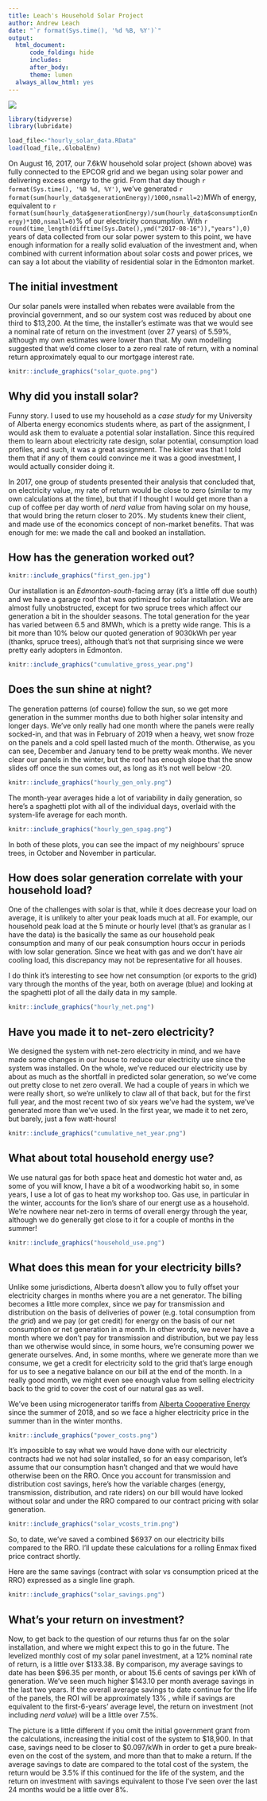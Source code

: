 ```yaml
---
title: Leach's Household Solar Project
author: Andrew Leach
date: "`r format(Sys.time(), '%d %B, %Y')`"
output:
  html_document:
      code_folding: hide
      includes:
      after_body: 
      theme: lumen
  always_allow_html: yes
---
```



<a href="banner.png" target="_blank">
  <img border="0" align="center"  src="banner.png"/>
</a>

```r
library(tidyverse)
library(lubridate)
```



```r
load_file<-"hourly_solar_data.RData"
load(load_file,.GlobalEnv) 
```


On August 16, 2017, our 7.6kW household solar project (shown above) was fully connected to the EPCOR grid and we began using solar power and delivering excess energy to the grid. From that day though `r format(Sys.time(), '%B %d, %Y')`, we've generated `r format(sum(hourly_data$generationEnergy)/1000,nsmall=2)`MWh of energy, equivalent to `r format(sum(hourly_data$generationEnergy)/sum(hourly_data$consumptionEnergy)*100,nsmall=0)`% of our electricity consumption. With `r round(time_length(difftime(Sys.Date(),ymd("2017-08-16")),"years"),0)` years of data collected from our solar power system to this point, we have enough information for a really solid evaluation of the investment and, when combined with current information about solar costs and power prices, we can say a lot about the viability of residential solar in the Edmonton market.

## The initial investment

Our solar panels were installed when rebates were available from the provincial government, and so our system cost was reduced by about one third to $13,200. At the time, the installer's estimate was that we would see a nominal rate of return on the investment (over 27 years) of 5.59%, although my own estimates were lower than that. My own modelling suggested that we'd come closer to a zero real rate of return, with a nominal return approximately equal to our mortgage interest rate.



```r
knitr::include_graphics("solar_quote.png")
```


## Why did you install solar?

Funny story. I used to use my household as a *case study* for my University of Alberta energy economics students where, as part of the assignment, I would ask them to evaluate a potential solar installation. Since this required them to learn about electricity rate design, solar potential, consumption load profiles, and such, it was a great assignment. The kicker was that I told them that if any of them could convince me it was a good investment, I would actually consider doing it.

In 2017, one group of students presented their analysis that concluded that, on electricity value, my rate of return would be close to zero (similar to my own calculations at the time), but that if I thought I would get more than a cup of coffee per day worth of *nerd value* from having solar on my house, that would bring the return closer to 20%. My students knew their client, and made use of the economics concept of non-market benefits. That was enough for me: we made the call and booked an installation.


## How has the generation worked out?

```r
knitr::include_graphics("first_gen.jpg")
```


Our installation is an *Edmonton-south*-facing array (it's a little off due south) and we have a garage roof that was optimized for solar installation. We are almost fully unobstructed, except for two spruce trees which affect our generation a bit in the shoulder seasons. The total generation for the year has varied between 6.5 and 8MWh, which is a pretty wide range. This is a bit more than 10% below our quoted generation of 9030kWh per year (thanks, spruce trees), although that's not that surprising since we were pretty early adopters in Edmonton.

```r
knitr::include_graphics("cumulative_gross_year.png")
```

## Does the sun shine at night?

The generation patterns (of course) follow the sun, so we get more generation in the summer months due to both higher solar intensity and longer days. We've only really had one month where the panels were really socked-in, and that was in February of 2019 when a heavy, wet snow froze on the panels and a cold spell lasted much of the month. Otherwise, as you can see, December and January tend to be pretty weak months. We never clear our panels in the winter, but the roof has enough slope that the snow slides off once the sun comes out, as long as it's not well below -20. 

```r
knitr::include_graphics("hourly_gen_only.png")
```


The month-year averages hide a lot of variability in daily generation, so here's a spaghetti plot with all of the individual days, overlaid with the system-life average for each month.

```r
knitr::include_graphics("hourly_gen_spag.png")
```

In both of these plots, you can see the impact of my neighbours' spruce trees, in October and November in particular.

## How does solar generation correlate with your household load?

One of the challenges with solar is that, while it does decrease your load on average, it is unlikely to alter your peak loads much at all. For example, our household peak load at the 5 minute or hourly level (that's as granular as I have the data) is the basically the same as our household peak consumption and many of our peak consumption hours occur in periods with low solar generation. Since we heat with gas and we don't have air cooling load, this discrepancy may not be representative for all houses.

I do think it's interesting to see how net consumption (or exports to the grid) vary through the months of the year, both on average (blue) and looking at the spaghetti plot of all the daily data in my sample.

```r
knitr::include_graphics("hourly_net.png")
```


## Have you made it to net-zero electricity?

We designed the system with net-zero electricity in mind, and we have made some changes in our house to reduce our electricity use since the system was installed. On the whole, we've reduced our electricity use by about as much as the shortfall in predicted solar generation, so we've come out pretty close to net zero overall. We had a couple of years in which we were really short, so we're unlikely to claw all of that back, but for the first full year, and the most recent two of six years we've had the system, we've generated more than we've used. In the first year, we made it to net zero, but barely, just a few watt-hours!

```r
knitr::include_graphics("cumulative_net_year.png")
```


## What about total household energy use?

We use natural gas for both space heat and domestic hot water and, as some of you will know, I have a bit of a woodworking habit so, in some years, I use a lot of gas to heat my workshop too. Gas use, in particular in the winter, accounts for the lion's share of our energt use as a household. We're nowhere near net-zero in terms of overall energy through the year, although we do generally get close to it for a couple of months in the summer!

```r
knitr::include_graphics("household_use.png")
```


## What does this mean for your electricity bills?

Unlike some jurisdictions, Alberta doesn't allow you to fully offset your electricity charges in months where you are a net generator. The billing becomes a little more complex, since we pay for transmission and distribution on the basis of deliveries of power (e.g. total consumption from *the grid*) and we pay (or get credit) for energy on the basis of our net consumption or net generation in a month. In other words, we never have a month where we don't pay for transmission and distribution, but we pay less than we otherwise would since, in some hours, we're consuming power we generate ourselves. And, in some months, where we generate more than we consume, we get a credit for electricity sold to the grid that's large enough for us to see a negative balance on our bill at the end of the month. In a really good month, we might even see enough value from selling electricity back to the grid to cover the cost of our natural gas as well.

We've been using microgenerator tariffs from [Alberta Cooperative Energy](https://www.acenergy.ca/) since the summer of 2018, and so we face a higher electricity price in the summer than in the winter months. 

```r
knitr::include_graphics("power_costs.png")
```

It's impossible to say what we would have done with our electricity contracts had we not had solar installed, so for an easy comparison, let's assume that our consumption hasn't changed and that we would have otherwise been on the RRO. Once you account for transmission and distribution cost savings, here's how the variable charges (energy, transmission, distribution, and rate riders) on our bill would have looked without solar and under the RRO compared to our contract pricing with solar generation.


```r
knitr::include_graphics("solar_vcosts_trim.png")
```

So, to date, we've saved a combined $6937 on our electricity bills compared to the RRO. I'll update these calculations for a rolling Enmax fixed price contract shortly.

Here are the same savings (contract with solar vs consumption priced at the RRO) expressed as a single line graph.

```r
knitr::include_graphics("solar_savings.png")
```


## What's your return on investment?

Now, to get back to the question of our returns thus far on the solar installation, and where we might expect this to go in the future. The levelized monthly cost of my solar panel investment, at a 12% nominal rate of return, is a little over \$133.38. By comparison, my average savings to date has been \$96.35 per month, or about 15.6 cents of savings per kWh of generation. We've seen much higher $143.10 per month average savings in the last two years. If the overall average savings to date continue for the life of the panels, the ROI will be approximately 13% , while if savings are equivalent to the first-6-years' average level, the return on investment (not including *nerd value*) will be a little over 7.5%.


The picture is a little different if you omit the initial government grant from the calculations, increasing the initial cost of the system to \$18,900. In that case, savings need to be closer to $0.097/kWh in order to get a pure break-even on the cost of the system, and more than that to make a return. If the average savings to date are compared to the total cost of the system, the return would be 3.5% if this continued for the life of the system, and the return on investment with savings equivalent to those I've seen over the last 24 months would be a little over 8%.



